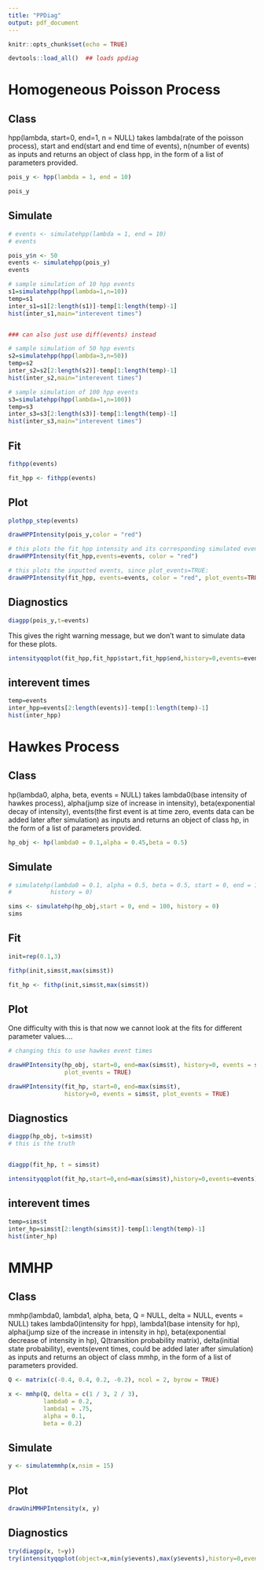 ```yaml
---
title: "PPDiag"
output: pdf_document
---
```

  
```r
knitr::opts_chunk$set(echo = TRUE)
```



```r
devtools::load_all()  ## loads ppdiag
```

# Homogeneous Poisson Process

## Class
hpp(lambda, start=0, end=1, n = NULL) takes lambda(rate of the poisson process), start and end(start and end time of events), n(number of events) as inputs and returns an object of class hpp, in the form of a list of parameters provided. 
```r
pois_y <- hpp(lambda = 1, end = 10)

pois_y
```


## Simulate
```r
# events <- simulatehpp(lambda = 1, end = 10)
# events

pois_y$n <- 50
events <- simulatehpp(pois_y)
events


```



```r
# sample simulation of 10 hpp events
s1=simulatehpp(hpp(lambda=1,n=10))
temp=s1
inter_s1=s1[2:length(s1)]-temp[1:length(temp)-1]
hist(inter_s1,main="interevent times")


### can also just use diff(events) instead

# sample simulation of 50 hpp events
s2=simulatehpp(hpp(lambda=3,n=50))
temp=s2
inter_s2=s2[2:length(s2)]-temp[1:length(temp)-1]
hist(inter_s2,main="interevent times")

# sample simulation of 100 hpp events
s3=simulatehpp(hpp(lambda=1,n=100))
temp=s3
inter_s3=s3[2:length(s3)]-temp[1:length(temp)-1]
hist(inter_s3,main="interevent times")
```

## Fit
```r

fithpp(events)

fit_hpp <- fithpp(events)

```

## Plot
```r
plothpp_step(events)
```


```r
drawHPPIntensity(pois_y,color = "red")

# this plots the fit_hpp intensity and its corresponding simulated events, since plot_events default is FALSE:
drawHPPIntensity(fit_hpp,events=events, color = "red")

# this plots the inputted events, since plot_events=TRUE:
drawHPPIntensity(fit_hpp, events=events, color = "red", plot_events=TRUE)
```

## Diagnostics
```r
diagpp(pois_y,t=events)
```

This gives the right warning message, but we don't want to simulate data for
these plots.

```r
intensityqqplot(fit_hpp,fit_hpp$start,fit_hpp$end,history=0,events=events)
```

## interevent times
```r
temp=events
inter_hpp=events[2:length(events)]-temp[1:length(temp)-1]
hist(inter_hpp)
```

# Hawkes Process

## Class
hp(lambda0, alpha, beta, events = NULL) takes lambda0(base intensity of hawkes process), alpha(jump size of increase in intensity), beta(exponential decay of intensity), events(the first event is at time zero, events data can be added later after simulation) as inputs and returns an object of class hp, in the form of a list of parameters provided.
```r
hp_obj <- hp(lambda0 = 0.1,alpha = 0.45,beta = 0.5)
```

## Simulate
```r
# simulatehp(lambda0 = 0.1, alpha = 0.5, beta = 0.5, start = 0, end = 10,
#           history = 0)

sims <- simulatehp(hp_obj,start = 0, end = 100, history = 0)
sims

```

## Fit
```r
init=rep(0.1,3)

fithp(init,sims$t,max(sims$t))

fit_hp <- fithp(init,sims$t,max(sims$t))
```

## Plot

One difficulty with this is that now we cannot look at the fits for different
parameter values....

```r
# changing this to use hawkes event times

drawHPIntensity(hp_obj, start=0, end=max(sims$t), history=0, events = sims$t,
                plot_events = TRUE)

drawHPIntensity(fit_hp, start=0, end=max(sims$t), 
                history=0, events = sims$t, plot_events = TRUE)

```

## Diagnostics
```r
diagpp(hp_obj, t=sims$t)
# this is the truth


diagpp(fit_hp, t = sims$t)

```


```r
intensityqqplot(fit_hp,start=0,end=max(sims$t),history=0,events=events)
```

## interevent times
```r
temp=sims$t
inter_hp=sims$t[2:length(sims$t)]-temp[1:length(temp)-1]
hist(inter_hp)
```

# MMHP
## Class
mmhp(lambda0, lambda1, alpha, beta, Q = NULL, delta = NULL, events = NULL) takes lambda0(intensity for hpp), lambda1(base intensity for hp), alpha(jump size of the increase in intensity in hp), beta(exponential decrease of intensity in hp), Q(transition probability matrix), delta(initial state probability), events(event times, could be added later after simulation) as inputs and returns an object of class mmhp, in the form of a list of parameters provided.
```r
Q <- matrix(c(-0.4, 0.4, 0.2, -0.2), ncol = 2, byrow = TRUE)

x <- mmhp(Q, delta = c(1 / 3, 2 / 3), 
          lambda0 = 0.2,
          lambda1 = .75,
          alpha = 0.1,
          beta = 0.2)
```

## Simulate
```r
y <- simulatemmhp(x,nsim = 15)
```

## Plot
```r
drawUniMMHPIntensity(x, y)
```

## Diagnostics
```r
try(diagpp(x, t=y))
try(intensityqqplot(object=x,min(y$events),max(y$events),history=0,events=y$events,pzt=0.5))
```
